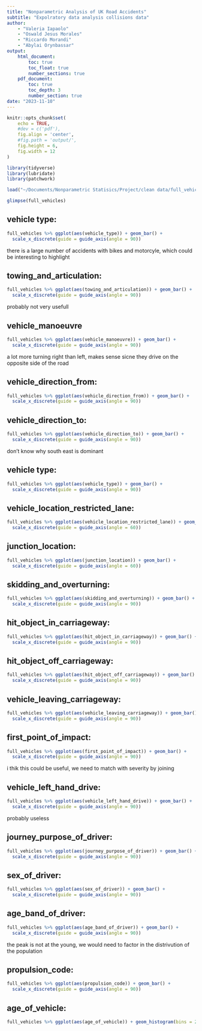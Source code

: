 ```yaml
---
title: "Nonparametric Analysis of UK Road Accidents"
subtitle: "Expolratory data analysis collisions data"
author:
    - "Valeria Iapaolo"
    - "Oswald Jesus Morales"
    - "Riccardo Morandi"
    - "Abylai Orynbassar"
output:
    html_document:
        toc: true
        toc_float: true
        number_sections: true
    pdf_document:
        toc: true
        toc_depth: 3
        number_section: true
date: "2023-11-10"
---
```


```r
knitr::opts_chunk$set(
    echo = TRUE,
    #dev = c('pdf'),
    fig.align = 'center',
    #fig.path = 'output/',
    fig.height = 6,
    fig.width = 12
)
```

```r
library(tidyverse)
library(lubridate)
library(patchwork)
```

```r
load("~/Documents/Nonparametric Statisics/Project/clean data/full_vehicles.RData")
```

```r
glimpse(full_vehicles)
```

## vehicle type:

```r
full_vehicles %>% ggplot(aes(vehicle_type)) + geom_bar() + 
  scale_x_discrete(guide = guide_axis(angle = 90))
```

there is a large number of accidents with bikes and motorcyle, which could be interesting to highlight

## towing_and_articulation:

```r
full_vehicles %>% ggplot(aes(towing_and_articulation)) + geom_bar() + 
  scale_x_discrete(guide = guide_axis(angle = 90))
```

probably not very usefull

## vehicle_manoeuvre

```r
full_vehicles %>% ggplot(aes(vehicle_manoeuvre)) + geom_bar() + 
  scale_x_discrete(guide = guide_axis(angle = 90))
```

a lot more turning right than left, makes sense sicne they drive on the opposite side of the road

## vehicle_direction_from:

```r
full_vehicles %>% ggplot(aes(vehicle_direction_from)) + geom_bar() + 
  scale_x_discrete(guide = guide_axis(angle = 90))
```

## vehicle_direction_to:

```r
full_vehicles %>% ggplot(aes(vehicle_direction_to)) + geom_bar() + 
  scale_x_discrete(guide = guide_axis(angle = 90))
```

don't know why south east is dominant

## vehicle type:

```r
full_vehicles %>% ggplot(aes(vehicle_type)) + geom_bar() + 
  scale_x_discrete(guide = guide_axis(angle = 90))
```

## vehicle_location_restricted_lane:

```r
full_vehicles %>% ggplot(aes(vehicle_location_restricted_lane)) + geom_bar() + 
  scale_x_discrete(guide = guide_axis(angle = 60))
```

## junction_location:

```r
full_vehicles %>% ggplot(aes(junction_location)) + geom_bar() + 
  scale_x_discrete(guide = guide_axis(angle = 60))
```

## skidding_and_overturning:

```r
full_vehicles %>% ggplot(aes(skidding_and_overturning)) + geom_bar() + 
  scale_x_discrete(guide = guide_axis(angle = 90))
```

## hit_object_in_carriageway:

```r
full_vehicles %>% ggplot(aes(hit_object_in_carriageway)) + geom_bar() + 
  scale_x_discrete(guide = guide_axis(angle = 90))
```

## hit_object_off_carriageway:

```r
full_vehicles %>% ggplot(aes(hit_object_off_carriageway)) + geom_bar() + 
  scale_x_discrete(guide = guide_axis(angle = 90))
```

## vehicle_leaving_carriageway:

```r
full_vehicles %>% ggplot(aes(vehicle_leaving_carriageway)) + geom_bar() + 
  scale_x_discrete(guide = guide_axis(angle = 90))
```
## first_point_of_impact:

```r
full_vehicles %>% ggplot(aes(first_point_of_impact)) + geom_bar() + 
  scale_x_discrete(guide = guide_axis(angle = 90))
```

i thik this could be useful, we need to match with severity by joining

## vehicle_left_hand_drive:

```r
full_vehicles %>% ggplot(aes(vehicle_left_hand_drive)) + geom_bar() + 
  scale_x_discrete(guide = guide_axis(angle = 90))
```

probably useless

## journey_purpose_of_driver:

```r
full_vehicles %>% ggplot(aes(journey_purpose_of_driver)) + geom_bar() + 
  scale_x_discrete(guide = guide_axis(angle = 90))
```

## sex_of_driver:

```r
full_vehicles %>% ggplot(aes(sex_of_driver)) + geom_bar() + 
  scale_x_discrete(guide = guide_axis(angle = 90))
```

## age_band_of_driver:

```r
full_vehicles %>% ggplot(aes(age_band_of_driver)) + geom_bar() + 
  scale_x_discrete(guide = guide_axis(angle = 90))
```

the peak is not at the young, we would need to factor in the distrivution of the population

## propulsion_code:

```r
full_vehicles %>% ggplot(aes(propulsion_code)) + geom_bar() + 
  scale_x_discrete(guide = guide_axis(angle = 90))
```

## age_of_vehicle:

```r
full_vehicles %>% ggplot(aes(age_of_vehicle)) + geom_histogram(bins = 20) + xlim(c(1,20))
```

